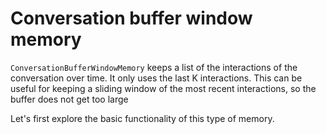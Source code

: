 # Conversation buffer window memory

`ConversationBufferWindowMemory` keeps a list of the interactions of the conversation over time. It only uses the last K interactions. This can be useful for keeping a sliding window of the most recent interactions, so the buffer does not get too large

Let's first explore the basic functionality of this type of memory.


<Example/>
